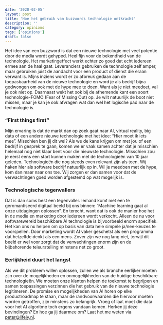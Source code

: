 ```yaml
---
date: '2020-02-05'
layout: post
title: 'Hoe het gebruik van buzzwords technologie ontkracht'
description: ''
category: opinions
tags: ['opinions']
draft: false
---
```


Het idee van een buzzword is dat een nieuwe technologie met veel potentie door de media wordt gehyped. Heel fijn voor de bekendheid van de technologie. Het marketingeffect werkt echter zo goed dat echt iedereen ermee aan de haal gaat. Leveranciers gebruiken de technologie zelf amper, maar gebruiken juist de aandacht voor een product of dienst die eraan verwant is. Mijns inziens wordt er zo afbreuk gedaan aan de toepasbaarheid van de nieuwe technologie en word je als bedrijf bijna gedwongen om ook met de hype mee te doen. Want als je niet meedoet, val je ook niet op. Daarnaast wekt het ook bij de afnemende kant een soort technologie-FOMO (Fear of Missing Out) op. Je wilt natuurlijk de boot niet missen, maar je kan je ook afvragen wat dan wel het logische pad naar de technologie is.

### “First things first”

Mijn ervaring is dat de markt dan op zoek gaat naar AI, virtual reality, big data of een andere nieuwe technologie met het idee: “Hier moet ik iets mee”. Misschien ben jij dit wel? Als we de kans krijgen om met jou of een bedrijf in gesprek te gaan, komen we er vaak samen achter dat je misschien helemaal nog niet klaar bent voor die nieuwste technologie. Misschien zou je eerst eens een start kunnen maken met de technologieën van 10 jaar geleden. Technologieën die nog steeds even relevant zijn als toen. Wij haken hier als software bedrijf natuurlijk op in. Wil je meedoen met de hype, kom dan maar naar ons toe. Wij zorgen er dan samen voor dat de verwachtingen goed worden afgestemd op wat mogelijk is.

### Technologische tegenvallers

Dat is dan soms best een tegenvaller. Iemand komt met een te geromantiseerd digitaal beeld bij ons binnen: “Machine learning gaat al onze uitdagingen oplossen”. En terecht, want dat is ook de manier hoe het in de media en marketing door iedereen wordt verkocht. Alleen de nu voor softwarewereld beschikbare AI technologie is bijvoorbeeld enorm specifiek. Het kan ons nu helpen om op basis van data hele simpele ja/nee-keuzes te voorspellen. Door marketing wordt AI vaker geschetst als een programma dat hetzelfde denkt als een mens. Zover zijn we nog lang niet, terwijl dit beeld er wel voor zorgt dat de verwachtingen enorm zijn en de bijbehorende teleurstelling minstens net zo groot.

### Eerlijkheid duurt het langst

Als we dit probleem willen oplossen, zullen we als branche eerlijker moeten zijn over de mogelijkheden en onmogelijkheden van de huidige beschikbare technologieën. We moeten onze klanten helpen de toekomst te begrijpen en samen toepassingen verzinnen die het gebruik van de nieuwe technologie legitimeren. De promise en mogelijkheden van AI horen op elke productroadmap te staan, maar de randvoorwaarden die hiervoor moeten worden getroffen, zijn minstens zo belangrijk. Vroeg of laat moet die data voor het AI algoritme toch ergens vandaan komen. Herken jij deze bevindingen? En hoe ga jij daarmee om? Laat het me weten via peter@lifely.nl.

